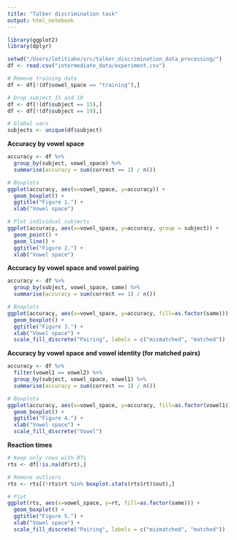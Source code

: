 ```yaml
---
title: "Talker discrimination task"
output: html_notebook
---
```


```r
library(ggplot2)
library(dplyr)
```

```r
setwd("/Users/letitiaho/src/talker_discrimination_data_processing/")
df <- read.csv("intermediate_data/experiment.csv")

# Remove training data
df <- df[!(df$vowel_space == "training"),]

# Drop subject 15 and 19
df <- df[!(df$subject == 15),]
df <- df[!(df$subject == 19),]

# Global vars
subjects <- unique(df$subject)
```

**Accuracy by vowel space**
```r
accuracy <- df %>% 
  group_by(subject, vowel_space) %>% 
  summarise(accuracy = sum(correct == 1) / n())

# Boxplots
ggplot(accuracy, aes(x=vowel_space, y=accuracy)) + 
  geom_boxplot() +
  ggtitle("Figure 1.") + 
  xlab("Vowel space")

# Plot individual subjects
ggplot(accuracy, aes(x=vowel_space, y=accuracy, group = subject)) + 
  geom_point() +
  geom_line() + 
  ggtitle("Figure 2.") +
  xlab("Vowel space")
```

**Accuracy by vowel space and vowel pairing**
```r
accuracy <- df %>%
  group_by(subject, vowel_space, same) %>%
  summarise(accuracy = sum(correct == 1) / n())

# Boxplots
ggplot(accuracy, aes(x=vowel_space, y=accuracy, fill=as.factor(same))) + 
  geom_boxplot() +
  ggtitle("Figure 3.") +
  xlab("Vowel space") +
  scale_fill_discrete("Pairing", labels = c("mismatched", "matched"))
```

**Accuracy by vowel space and vowel identity (for matched pairs)**
```r
accuracy <- df %>%
  filter(vowel1 == vowel2) %>%
  group_by(subject, vowel_space, vowel1) %>%
  summarise(accuracy = sum(correct == 1) / n())

# Boxplots
ggplot(accuracy, aes(x=vowel_space, y=accuracy, fill=as.factor(vowel1))) + 
  geom_boxplot() +
  ggtitle("Figure 4.") +
  xlab("Vowel space") +
  scale_fill_discrete("Vowel")
```

**Reaction times**
```r
# Keep only rows with RTs
rts <- df[!is.na(df$rt),]

# Remove outliers
rts <- rts[(!rts$rt %in% boxplot.stats(rts$rt)$out),]

# Plot
ggplot(rts, aes(x=vowel_space, y=rt, fill=as.factor(same))) + 
  geom_boxplot() +
  ggtitle("Figure 5.") +
  xlab("Vowel space") +
  scale_fill_discrete("Pairing", labels = c("mismatched", "matched"))
```
